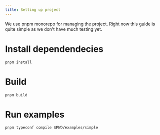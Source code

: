```yaml
---
title: Setting up project
---
```


We use pnpm monorepo for managing the project. Right now this guide is quite simple as we don't have much testing yet.

# Install dependendecies

```
pnpm install
```

# Build

```
pnpm build
```



# Run examples

```
pnpm typeconf compile $PWD/examples/simple
```